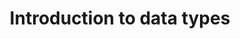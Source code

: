 ---
title: Introduction to data types
description: This is an Introduction to Python Syntax
slug: basic-concepts/intro-to-data-types
sidebar:
  order: 2
---